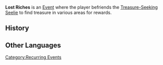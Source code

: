 '''Lost Riches''' is an [[Event]] where the player befriends the [[Treasure-Seeking Seelie]] to find treasure in various areas for rewards.

==History==
{{Event History Table}}

==Other Languages==
{{Other Languages
|en      = Lost Riches
|zhs     = 秘宝迷踪
|zhs_rm  = Mìbǎo Mí Zōng
|zht     = 秘寶迷蹤
|zht_rm  = Mìbǎo Mí Zōng
|zh_tl   = The Lost Traces of Secret Treasure
|ja      = 秘宝の行方
|ja_rm   = Hihou no Yukue
|ja_tl   = The Whereabouts of Lost Treasure
|ko      = 잃어버린 보물
|ko_rm   = 
|ko_tl   = 
|es      = Caza de tesoros
|es_tl   = Treasure Hunt
|fr      = Richesses perdues
|fr_tl   = Lost Riches
|ru      = Затерянные богатства
|ru_tl   = 
|th      = สมบัติที่สาบสูญ
|th_rm   = Sombat Thi Sapsun
|th_tl   = 
|vi      = Kho Báu Mất Dấu
|vi_tl   = 
|de      = Vermisste Schätze
|de_tl   = Missing Treasures
|id      = Harta yang Hilang
|id_tl   = Lost Treasure
|pt      = Caça aos Tesouros
|pt_tl   = 
}}
[[Category:Recurring Events]]